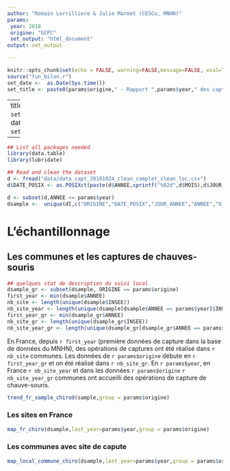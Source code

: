 ```yaml
---
author: "Romain Lorrilliere & Julie Marmet (CESCo, MNHN)"
params:
 year: 2018
 origine: "GCPC"
 set_output: "html_document"
output: set_output

---
```


```r
knitr::opts_chunk$set(echo = FALSE, warning=FALSE,message=FALSE, eval=TRUE)
source("fun_bilan.r")
set_date <-  as.Date(Sys.time())
set_title <- paste0(params$origine," - Rapport ",params$year," des captures de Chiroptères")

```


---
title: "`r set_title`" 
date: "`r set_date`"

---




```r
## List all packages needed
library(data.table)
library(lubridate)
```


```r
## Read and clean the dataset
d <- fread("data/data_capt_20191024_clean_complet_clean_loc.csv")
d$DATE_POSIX <- as.POSIXct(paste(d$ANNEE,sprintf("%02d",d$MOIS),d$JOUR,sep="-"))

d <- subset(d,ANNEE <= params$year)
dsample <-  unique(d[,c("ORIGINE","DATE_POSIX","JOUR_ANNEE","ANNEE","X_CENTROID","Y_CENTROID","INSEE"),with=FALSE])


```

# L'échantillonnage


## Les communes et les captures de chauves-souris

```r
## quelques stat de description du suivi local
dsample_gr <- subset(dsample, ORIGINE == params$origine)
first_year <- min(dsample$ANNEE)
nb_site <- length(unique(dsample$INSEE))
nb_site_year <- length(unique(dsample[dsample$ANNEE == params$year]$INSEE))
first_year_gr <- min(dsample_gr$ANNEE)
nb_site_gr <- length(unique(dsample_gr$INSEE))
nb_site_year_gr <- length(unique(dsample_gr[dsample_gr$ANNEE == params$year]$INSEE))


```

En France, depuis `r first_year` (première données de capture dans la
base de données du MNHN), des opérations de captures ont été réalisé
dans `r nb_site` communes. Les données de `r params$origine` débute en
`r first_year_gr` et on été réalisé dans `r nb_site_gr`.
En `r params$year`, en France `r nb_site_year` et dans les données 
`r params$origine` `r nb_site_year_gr` communes ont accueilli des
opérations de capture de chauve-souris.


```r
trend_fr_sample_chirod(sample,group = params$origine)

```
### Les sites en France

```r
map_fr_chiro(dsample,last_year=params$year,group = params$origine)
```

### Les communes avec site de capute

```r
map_local_commune_chiro(dsample,last_year=params$year,group = params$origine,dsn_commune="C:\\git\\GIS\\communes-20190101\\communes-20190101.shp")
```

